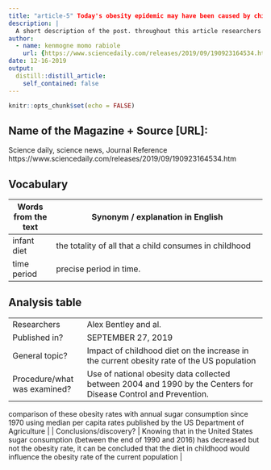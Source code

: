 ```yaml
---
title: "article-5" Today's obesity epidemic may have been caused by childhood sugar intake decades ago
description: |
  A short description of the post. throughout this article researchers from the University of TENNESSEE have conducted a study on the timeliness of the time lag between the increase in sugar consumption in childhood and the increase in current obesity rates
author:
  - name: kenmogne momo rabiole
    url: {https://www.sciencedaily.com/releases/2019/09/190923164534.htm}
date: 12-16-2019
output:
  distill::distill_article:
    self_contained: false
---
```


```r
knitr::opts_chunk$set(echo = FALSE)
```

## Name of the Magazine + Source [URL]:

Science daily, science news, Journal Reference https://www.sciencedaily.com/releases/2019/09/190923164534.htm
 
## Vocabulary 

|  Words from the text                | Synonym / explanation in English                                                                                                                                        |
| ----------------------------------- | ----------------------------------------------------------------------------------------------------------------------------------------------------------------------- |
| infant diet                       | the totality of all that a child consumes in childhood                                                                                                                           |
| time period         | precise period in time.                                               |


## Analysis table 

|                              |                                                                     |
| ---------------------------- | ------------------------------------------------------------------- |
| Researchers                  | Alex Bentley and al.                       |
| Published in?                | SEPTEMBER 27, 2019                                                       |
| General topic?               |  Impact of childhood diet on the increase in the current obesity rate of the US population                     |
| Procedure/what was examined? | Use of national obesity data collected between 2004 and 1990 by the Centers for Disease Control and Prevention. 
comparison of these obesity rates with annual sugar consumption since 1970 using median per capita rates published by the US Department of Agriculture
 |
| Conclusions/discovery?       |  Knowing that in the United States sugar consumption (between the end of 1990 and 2016) has decreased but not the obesity rate, it can be concluded that the diet in childhood would influence the obesity rate of the current population      |



